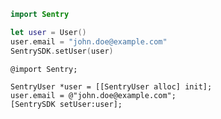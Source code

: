 ```swift {tabTitle:Swift}
import Sentry

let user = User()
user.email = "john.doe@example.com"
SentrySDK.setUser(user)
```

```objc {tabTitle:Objective-C}
@import Sentry;

SentryUser *user = [[SentryUser alloc] init];
user.email = @"john.doe@example.com";
[SentrySDK setUser:user];
```
